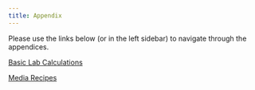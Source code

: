 ```yaml
---
title: Appendix
---
```


Please use the links below (or in the left sidebar) to navigate through the appendices.

[Basic Lab Calculations](./Zcalcs.qmd)  

[Media Recipes](./Zrecipes.qmd) 